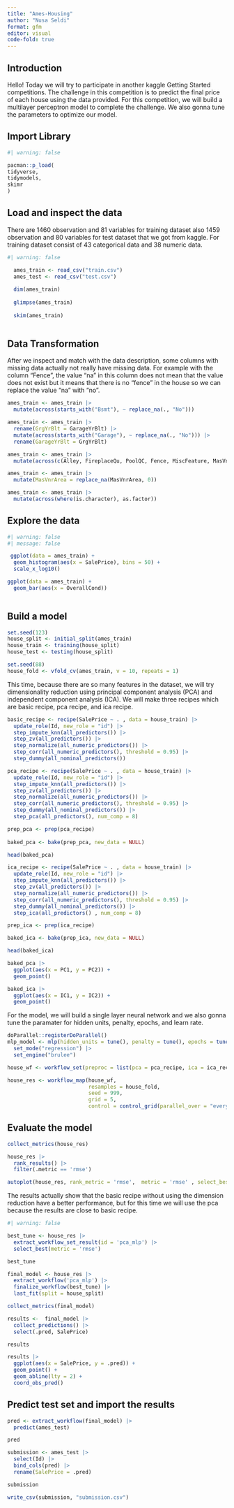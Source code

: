 ---
title: "Ames-Housing"
author: "Nusa Seldi"
format: gfm
editor: visual
code-fold: true
---

## Introduction

Hello! Today we will try to participate in another kaggle Getting Started competitions. The challenge in this competition is to predict the final price of each house using the data provided. For this competition, we will build a multilayer perceptron model to complete the challenge. We also gonna tune the parameters to optimize our model.

## Import Library

```{r}
#| warning: false

pacman::p_load(
tidyverse,
tidymodels,
skimr
)

```

## Load and inspect the data

There are 1460 observation and 81 variables for training dataset also 1459 observation and 80 variables for test dataset that we got from kaggle. For training dataset consist of 43 categorical data and 38 numeric data.

```{r}
#| warning: false

  ames_train <- read_csv("train.csv")
  ames_test <- read_csv("test.csv")
  
  dim(ames_train)
  
  glimpse(ames_train)
  
  skim(ames_train)
  
```

## Data Transformation

After we inspect and match with the data description, some columns with missing data actually not really have missing data. For example with the column "Fence", the value "na" in this column does not mean that the value does not exist but it means that there is no "fence" in the house so we can replace the value "na" with "no".

```{r}
ames_train <- ames_train |>
  mutate(across(starts_with("Bsmt"), ~ replace_na(., "No")))

ames_train <- ames_train |>
  rename(GrgYrBlt = GarageYrBlt) |>
  mutate(across(starts_with("Garage"), ~ replace_na(., "No"))) |>
  rename(GarageYrBlt = GrgYrBlt)

ames_train <- ames_train |>
  mutate(across(c(Alley, FireplaceQu, PoolQC, Fence, MiscFeature, MasVnrType), ~ replace_na(., "No")))

ames_train <- ames_train |>
  mutate(MasVnrArea = replace_na(MasVnrArea, 0))

ames_train <- ames_train |>
  mutate(across(where(is.character), as.factor))

```

## Explore the data

```{r}
#| warning: false
#| message: false

 ggplot(data = ames_train) +
  geom_histogram(aes(x = SalePrice), bins = 50) +
  scale_x_log10() 

ggplot(data = ames_train) +
  geom_bar(aes(x = OverallCond))
  
```

## Build a model

```{r}

set.seed(123)
house_split <- initial_split(ames_train)
house_train <- training(house_split)
house_test <- testing(house_split)

set.seed(88)
house_fold <- vfold_cv(ames_train, v = 10, repeats = 1)
```

This time, because there are so many features in the dataset, we will try dimensionality reduction using principal component analysis (PCA) and independent component analysis (ICA). We will make three recipes which are basic recipe, pca recipe, and ica recipe.

```{r}

basic_recipe <- recipe(SalePrice ~ . , data = house_train) |> 
  update_role(Id, new_role = "id") |> 
  step_impute_knn(all_predictors()) |> 
  step_zv(all_predictors()) |> 
  step_normalize(all_numeric_predictors()) |> 
  step_corr(all_numeric_predictors(), threshold = 0.95) |> 
  step_dummy(all_nominal_predictors()) 

pca_recipe <- recipe(SalePrice ~ . , data = house_train) |>
  update_role(Id, new_role = "id") |> 
  step_impute_knn(all_predictors()) |> 
  step_zv(all_predictors()) |> 
  step_normalize(all_numeric_predictors()) |> 
  step_corr(all_numeric_predictors(), threshold = 0.95) |> 
  step_dummy(all_nominal_predictors()) |> 
  step_pca(all_predictors(), num_comp = 8) 

prep_pca <- prep(pca_recipe) 
 
baked_pca <- bake(prep_pca, new_data = NULL)

head(baked_pca)

ica_recipe <- recipe(SalePrice ~ . , data = house_train) |>
  update_role(Id, new_role = "id") |> 
  step_impute_knn(all_predictors()) |> 
  step_zv(all_predictors()) |> 
  step_normalize(all_numeric_predictors()) |> 
  step_corr(all_numeric_predictors(), threshold = 0.95) |> 
  step_dummy(all_nominal_predictors()) |> 
  step_ica(all_predictors() , num_comp = 8)

prep_ica <- prep(ica_recipe) 

baked_ica <- bake(prep_ica, new_data = NULL)

head(baked_ica)
```

```{r}

baked_pca |> 
  ggplot(aes(x = PC1, y = PC2)) +
  geom_point()

baked_ica |> 
  ggplot(aes(x = IC1, y = IC2)) +
  geom_point()
```

For the model, we will build a single layer neural network and we also gonna tune the paramater for hidden units, penalty, epochs, and learn rate.

```{r}
doParallel::registerDoParallel()
mlp_model <- mlp(hidden_units = tune(), penalty = tune(), epochs = tune(), learn_rate = tune()) |> 
  set_mode("regression") |> 
  set_engine("brulee")

house_wf <- workflow_set(preproc = list(pca = pca_recipe, ica = ica_recipe, basic = basic_recipe), models = list(mlp_model))

house_res <- workflow_map(house_wf, 
                          resamples = house_fold,
                          seed = 999,
                          grid = 5, 
                          control = control_grid(parallel_over = "everything", save_pred = TRUE))

```

## Evaluate the model

```{r}

collect_metrics(house_res) 

house_res |> 
  rank_results() |> 
  filter(.metric == 'rmse')

autoplot(house_res, rank_metric = 'rmse',  metric = 'rmse' , select_best = TRUE, type = 'wflow_id' )

```

The results actually show that the basic recipe without using the dimension reduction have a better performance, but for this time we will use the pca because the results are close to basic recipe.

```{r}
#| warning: false

best_tune <- house_res |> 
  extract_workflow_set_result(id = 'pca_mlp') |> 
  select_best(metric = 'rmse')

best_tune

final_model <- house_res |> 
  extract_workflow('pca_mlp') |> 
  finalize_workflow(best_tune) |> 
  last_fit(split = house_split)

collect_metrics(final_model)

```

```{r}

results <-  final_model |> 
  collect_predictions() |> 
  select(.pred, SalePrice)

results

results |> 
  ggplot(aes(x = SalePrice, y = .pred)) +
  geom_point() +
  geom_abline(lty = 2) +
  coord_obs_pred()
```

## Predict test set and import the results

```{r}

pred <- extract_workflow(final_model) |> 
  predict(ames_test)

pred

submission <- ames_test |> 
  select(Id) |> 
  bind_cols(pred) |> 
  rename(SalePrice = .pred)

submission
```

```{r}

write_csv(submission, "submission.csv")
```
